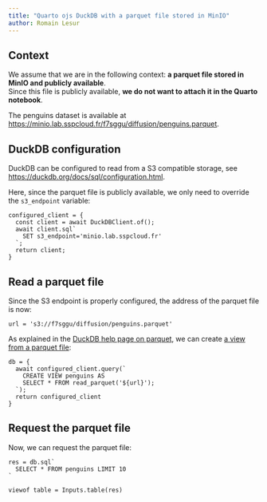 ```yaml
---
title: "Quarto ojs DuckDB with a parquet file stored in MinIO"
author: Romain Lesur
---
```


## Context

We assume that we are in the following context: **a parquet file stored in MinIO and publicly available**.\
Since this file is publicly available, **we do not want to attach it in the Quarto notebook**.

The penguins dataset is available at <https://minio.lab.sspcloud.fr/f7sggu/diffusion/penguins.parquet>.

## DuckDB configuration

DuckDB can be configured to read from a S3 compatible storage, see <https://duckdb.org/docs/sql/configuration.html>.

Here, since the parquet file is publicly available, we only need to override the `s3_endpoint` variable:

```ojs
configured_client = {
  const client = await DuckDBClient.of();
  await client.sql`
    SET s3_endpoint='minio.lab.sspcloud.fr'
  `;
  return client;
}
```

## Read a parquet file 

Since the S3 endpoint is properly configured, the address of the parquet file is now:

```ojs
url = 's3://f7sggu/diffusion/penguins.parquet'
```

As explained in the [DuckDB help page on parquet](https://duckdb.org/docs/data/parquet.html), we can create [a view from a parquet file](https://duckdb.org/docs/data/parquet.html#inserts-and-views):

```ojs
db = {
  await configured_client.query(`
    CREATE VIEW penguins AS 
    SELECT * FROM read_parquet('${url}');
  `);
  return configured_client
}
```

## Request the parquet file

Now, we can request the parquet file:

```ojs
res = db.sql`
  SELECT * FROM penguins LIMIT 10
`
```

```ojs
viewof table = Inputs.table(res)
```

